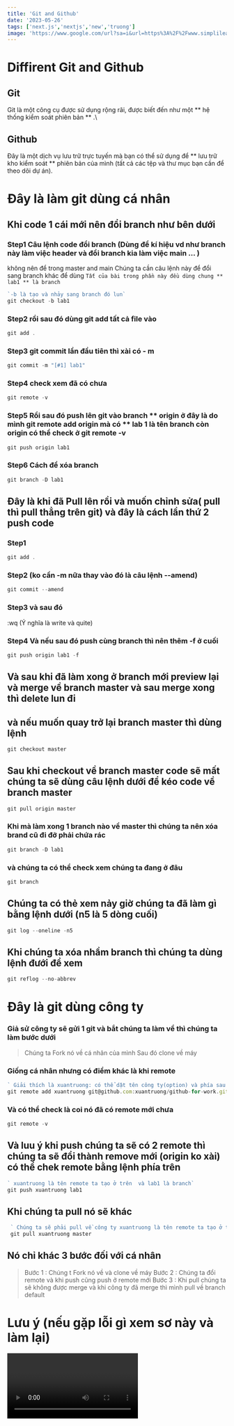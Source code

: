 ```yaml
---
title: 'Git and Github'
date: '2023-05-26'
tags: ['next.js','nextjs','new','truong']
image: 'https://www.google.com/url?sa=i&url=https%3A%2F%2Fwww.simplilearn.com%2Fimage-processing-article&psig=AOvVaw3eKzXsO16BxSoKmpW3GBjf&ust=1692597706510000&source=images&cd=vfe&opi=89978449&ved=0CBAQjRxqFwoTCNDmgPrH6oADFQAAAAAdAAAAABAE'
---
```

# Diffirent Git and  Github
## Git 
Git là một công cụ được sử dụng rộng rãi, được biết đến như một ** hệ thống kiểm soát phiên bản ** .\

## Github
Đây là một dịch vụ lưu trữ trực tuyến mà bạn có thể sử dụng để ** lưu trữ kho kiểm soát ** phiên bản của mình (tất cả các tệp và thư mục bạn cần để theo dõi dự án).

# Đây là làm git dùng cá nhân
## Khi code 1 cái mới nên đổi branch như bên dưới 
### Step1 Câu lệnh code đổi branch (Dùng để kí hiệu vd như branch này làm việc header và đổi branch kia làm  việc main ... )
không nên để trong master and main
Chúng ta cần câu lệnh này để đổi sang branch khác để dùng 
`Tất của bài trong phần này đều dùng chung ** lab1 ** là branch`
```ts 
`-b là tạo và nhảy sang branch đó lun`
git checkout -b lab1
```

### Step2 rồi sau đó dùng git add tất cả file vào
```ts
git add .
```

### Step3 git commit lần đầu tiên thì xài có - m
```ts
git commit -m "[#1] lab1"
``` 

### Step4 check xem đã có chưa
```ts
git remote -v
```

### Step5 Rồi sau đó push lên git vào branch ** origin ở đây là do mình git remote add origin mà có ** lab 1 là tên branch còn origin có thể check ở git remote -v
```ts
git push origin lab1
```
### Step6 Cách để xóa branch 

```ts 
git branch -D lab1
```

## Đây là khi đã Pull lên rồi và muốn chỉnh sửa( pull thì pull thẳng trên git) và đây là cách lần thứ 2 push code

### Step1

```ts
git add .
```

### Step2 (ko cần -m nữa thay vào đó là câu lệnh --amend)

```ts
git commit --amend
```

### Step3 và sau đó 

:wq (Ý nghĩa là write và quite)

### Step4 Và nếu sau đó push cùng branch thì nên thêm -f ở cuối

```ts
git push origin lab1 -f
```

## Và sau khi đã làm xong ở branch mới preview lại và merge về branch master và sau merge xong thì delete lun đi 

## và nếu muốn quay trở lại branch master thì dùng lệnh 

```ts
git checkout master
```

## Sau khi checkout về branch master code sẽ mất chúng ta sẽ dùng câu lệnh dưới để kéo code về branch master

```ts 
git pull origin master
```
### Khi mà làm xong 1 branch nào về master thì chúng ta nên xóa brand cũ đi đỡ phải chứa rác 

```ts
git branch -D lab1
```
### và chúng ta có thể check xem chúng ta đang ở đâu
```ts
git branch
```

## Chúng ta có thẻ xem nảy giờ chúng ta đã làm gì bằng lệnh dưới (n5 là 5 dòng cuối)
```ts
git log --oneline -n5
```

## Khi chúng ta xóa nhầm branch thì chúng ta dùng lệnh đưới để xem 
```ts
git reflog --no-abbrev
```
# Đây là git dùng công ty

### Giả sử công ty sẽ gửi 1 git và bắt chúng ta làm về thì chúng ta làm bước dưới 
> Chúng ta Fork nó về cá nhân của mình
> Sau đó clone về máy 

### Giống cá nhân nhưng có điểm khác là khi remote

```ts
` Giải thích là xuantruong: có thể dặt tên công ty(option) và phía sau thì chúng ta copy ssh và ném vào `
git remote add xuantruong git@github.com:xuantruong/github-for-work.git
```
### Và có thể check là coi nó đã có remote mới chưa 

```ts
git remote -v
```

## Và luu ý khi push chúng ta sẽ có 2 remote thì chúng ta sẽ đổi thành remove mới (origin ko xài) có thể chek remote bằng lệnh phía trên
```ts
` xuantruong là tên remote ta tạo ở trên  và lab1 là branch`
git push xuantruong lab1
```
## Khi chúng ta pull nó sẽ khác 
```ts
 ` Chúng ta sẽ phải pull về công ty xuantruong là tên remote ta tạo ở trên master và branch chính`
 git pull xuantruong master
```
## Nó chỉ khác 3 bước đối với cá nhân 
> Bước 1 : Chúng t Fork nó về và clone về máy
> Bước 2 : Chúng ta đổi remote và khi push cũng push ở remote mới 
> Bước 3 : Khi pull chúng ta sẽ không được merge và khi công ty đã merge thì mình pull về branch default

# Lưu ý (nếu gặp lỗi gì xem sơ này và làm lại)
<CustomImage src="https://raw.githubusercontent.com/asdiop159752/BlogPost/master/images/Step-branch-git.png" alt="Warning: Step-branch-git" />

<Video id="swlrBlriFPE" />
